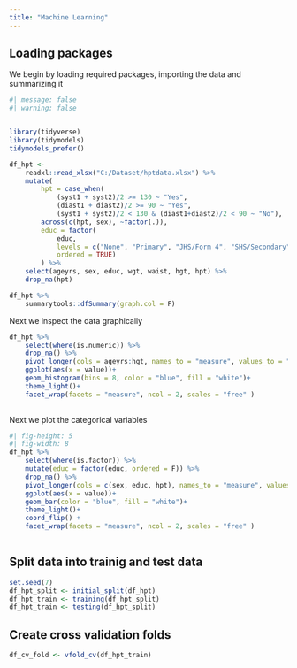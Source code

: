 ```yaml
---
title: "Machine Learning"
---
```


## Loading packages

We begin by loading required packages, importing the data and summarizing it

```r
#| message: false
#| warning: false


library(tidyverse)
library(tidymodels)
tidymodels_prefer()

df_hpt <- 
    readxl::read_xlsx("C:/Dataset/hptdata.xlsx") %>% 
    mutate(
        hpt = case_when(
            (syst1 + syst2)/2 >= 130 ~ "Yes",
            (diast1 + diast2)/2 >= 90 ~ "Yes",
            (syst1 + syst2)/2 < 130 & (diast1+diast2)/2 < 90 ~ "No"),
        across(c(hpt, sex), ~factor(.)),
        educ = factor(
            educ, 
            levels = c("None", "Primary", "JHS/Form 4", "SHS/Secondary", "Tertiary"),
            ordered = TRUE)
        ) %>% 
    select(ageyrs, sex, educ, wgt, waist, hgt, hpt) %>% 
    drop_na(hpt)

df_hpt %>% 
    summarytools::dfSummary(graph.col = F)
```

Next we inspect the data graphically

```r
df_hpt %>% 
    select(where(is.numeric)) %>% 
    drop_na() %>% 
    pivot_longer(cols = ageyrs:hgt, names_to = "measure", values_to = "value") %>% 
    ggplot(aes(x = value))+
    geom_histogram(bins = 8, color = "blue", fill = "white")+
    theme_light()+
    facet_wrap(facets = "measure", ncol = 2, scales = "free" )
    
```

Next we plot the categorical variables

```r
#| fig-height: 5
#| fig-width: 8
df_hpt %>% 
    select(where(is.factor)) %>% 
    mutate(educ = factor(educ, ordered = F)) %>% 
    drop_na() %>% 
    pivot_longer(cols = c(sex, educ, hpt), names_to = "measure", values_to = "value") %>% 
    ggplot(aes(x = value))+
    geom_bar(color = "blue", fill = "white")+
    theme_light()+
    coord_flip() +
    facet_wrap(facets = "measure", ncol = 2, scales = "free" )
    
```

## Split data into trainig and test data

```r
set.seed(7)
df_hpt_split <- initial_split(df_hpt)
df_hpt_train <- training(df_hpt_split)
df_hpt_train <- testing(df_hpt_split)
```

## Create cross validation folds

```r
df_cv_fold <- vfold_cv(df_hpt_train)
```
